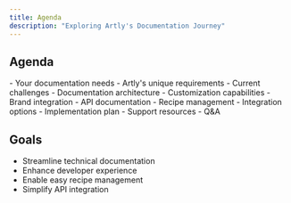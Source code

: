 ```yaml
---
title: Agenda
description: "Exploring Artly's Documentation Journey"
---
```


## Agenda

<CardGroup cols={2}>
  <Card title="Introduction" icon="handshake">
    - Your documentation needs
    - Artly's unique requirements
    - Current challenges
  </Card>
  <Card title="Platform Overview" icon="rocket">
    - Documentation architecture
    - Customization capabilities
    - Brand integration
  </Card>
</CardGroup>

<CardGroup cols={2}>
  <Card title="Live Demo" icon="play">
    - API documentation
    - Recipe management
    - Integration options
  </Card>
  <Card title="Next Steps" icon="arrow-right">
    - Implementation plan
    - Support resources
    - Q&A
  </Card>
</CardGroup>

## Goals
- Streamline technical documentation
- Enhance developer experience
- Enable easy recipe management
- Simplify API integration

